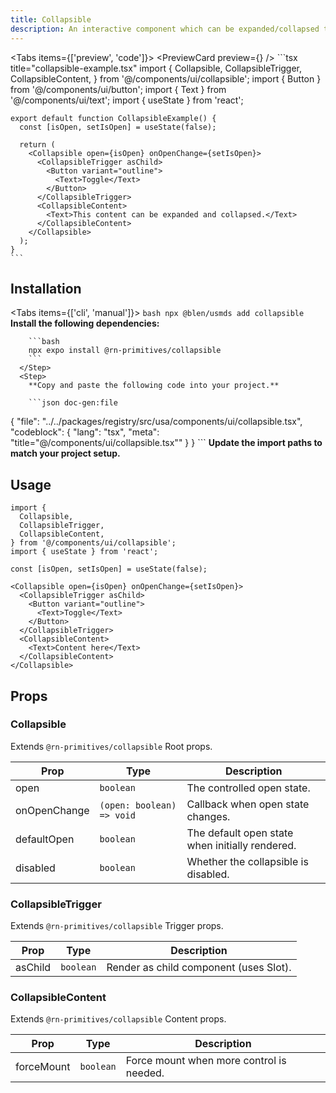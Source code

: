 ```yaml
---
title: Collapsible
description: An interactive component which can be expanded/collapsed to show and hide content.
---
```



<Tabs items={['preview', 'code']}>
  <Tab value="preview">
    <PreviewCard preview={<CollapsiblePreview />} />
  </Tab>
  <Tab value="code">
    ```tsx title="collapsible-example.tsx"
    import {
      Collapsible,
      CollapsibleTrigger,
      CollapsibleContent,
    } from '@/components/ui/collapsible';
    import { Button } from '@/components/ui/button';
    import { Text } from '@/components/ui/text';
    import { useState } from 'react';

    export default function CollapsibleExample() {
      const [isOpen, setIsOpen] = useState(false);

      return (
        <Collapsible open={isOpen} onOpenChange={setIsOpen}>
          <CollapsibleTrigger asChild>
            <Button variant="outline">
              <Text>Toggle</Text>
            </Button>
          </CollapsibleTrigger>
          <CollapsibleContent>
            <Text>This content can be expanded and collapsed.</Text>
          </CollapsibleContent>
        </Collapsible>
      );
    }
    ```
  </Tab>
</Tabs>

## Installation

<Tabs items={['cli', 'manual']}>
  <Tab value="cli">
    ```bash
    npx @blen/usmds add collapsible
    ```
  </Tab>
  <Tab value="manual">
    <Steps>
      <Step>
        **Install the following dependencies:**

        ```bash
        npx expo install @rn-primitives/collapsible
        ```
      </Step>
      <Step>
        **Copy and paste the following code into your project.**

        ```json doc-gen:file
{
  "file": "../../packages/registry/src/usa/components/ui/collapsible.tsx",
  "codeblock": {
    "lang": "tsx",
    "meta": "title=\"@/components/ui/collapsible.tsx\""
  }
}
        ```
      </Step>
      <Step>
        **Update the import paths to match your project setup.**
      </Step>
    </Steps>
  </Tab>
</Tabs>

## Usage

```tsx
import {
  Collapsible,
  CollapsibleTrigger,
  CollapsibleContent,
} from '@/components/ui/collapsible';
import { useState } from 'react';

const [isOpen, setIsOpen] = useState(false);

<Collapsible open={isOpen} onOpenChange={setIsOpen}>
  <CollapsibleTrigger asChild>
    <Button variant="outline">
      <Text>Toggle</Text>
    </Button>
  </CollapsibleTrigger>
  <CollapsibleContent>
    <Text>Content here</Text>
  </CollapsibleContent>
</Collapsible>
```

## Props

### Collapsible

Extends `@rn-primitives/collapsible` Root props.

| Prop | Type | Description |
|------|------|-------------|
| open | `boolean` | The controlled open state. |
| onOpenChange | `(open: boolean) => void` | Callback when open state changes. |
| defaultOpen | `boolean` | The default open state when initially rendered. |
| disabled | `boolean` | Whether the collapsible is disabled. |

### CollapsibleTrigger

Extends `@rn-primitives/collapsible` Trigger props.

| Prop | Type | Description |
|------|------|-------------|
| asChild | `boolean` | Render as child component (uses Slot). |

### CollapsibleContent

Extends `@rn-primitives/collapsible` Content props.

| Prop | Type | Description |
|------|------|-------------|
| forceMount | `boolean` | Force mount when more control is needed. |


